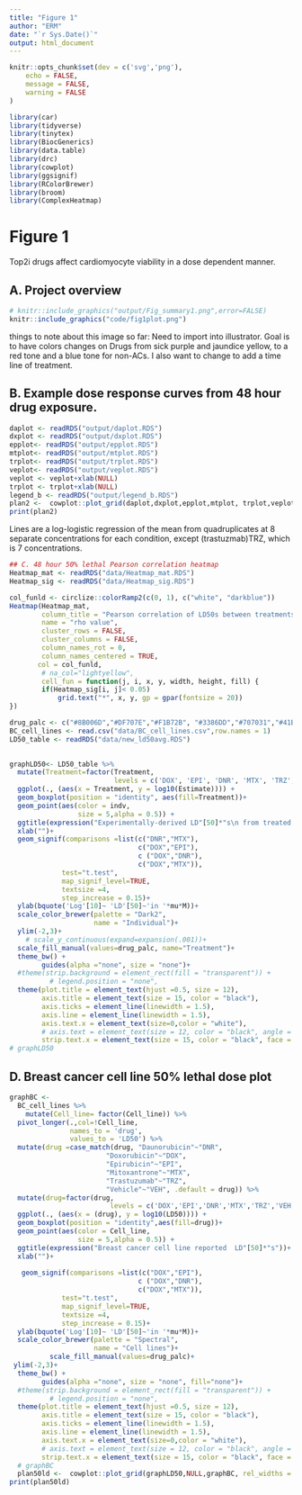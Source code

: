 ```yaml
---
title: "Figure 1"
author: "ERM"
date: "`r Sys.Date()`"
output: html_document
---
```


```r
knitr::opts_chunk$set(dev = c('svg','png'),
	echo = FALSE,
	message = FALSE,
	warning = FALSE
)
```
```r
library(car)
library(tidyverse)
library(tinytex)
library(BiocGenerics)
library(data.table)
library(drc)
library(cowplot)
library(ggsignif)
library(RColorBrewer)
library(broom)
library(ComplexHeatmap)
```
# Figure 1

Top2i drugs affect cardiomyocyte viability in a dose dependent manner.

## A. Project overview

```r
# knitr::include_graphics("output/Fig_summary1.png",error=FALSE)
knitr::include_graphics("code/fig1plot.png")
```

things to note about this image so far: Need to import into illustrator. Goal is to have colors changes on Drugs from sick purple and jaundice yellow, to a red tone and a blue tone for non-ACs. I also want to change to add a time line of treatment.

## B. Example dose response curves from 48 hour drug exposure.
```r
daplot <- readRDS("output/daplot.RDS")  
dxplot <- readRDS("output/dxplot.RDS")
epplot<- readRDS("output/epplot.RDS")
mtplot<- readRDS("output/mtplot.RDS")
trplot<- readRDS("output/trplot.RDS")
veplot<- readRDS("output/veplot.RDS")
veplot <- veplot+xlab(NULL)
trplot <- trplot+xlab(NULL)
legend_b <- readRDS("output/legend_b.RDS")
plan2 <-  cowplot::plot_grid(daplot,dxplot,epplot,mtplot, trplot,veplot, legend_b,ncol =7, rel_widths = c(1,1,1,1,1,1,.5))
print(plan2)
```
Lines are a log-logistic regression of the mean from quadruplicates at 8 separate concentrations for each condition, except (trastuzmab)TRZ, which is 7 concentrations.


```r


## C. 48 hour 50% lethal Pearson correlation heatmap
Heatmap_mat <- readRDS("data/Heatmap_mat.RDS")
Heatmap_sig <- readRDS("data/Heatmap_sig.RDS")

col_funld <- circlize::colorRamp2(c(0, 1), c("white", "darkblue"))
Heatmap(Heatmap_mat,
        column_title = "Pearson correlation of LD50s between treatments",
        name = "rho value",
        cluster_rows = FALSE, 
        cluster_columns = FALSE,
        column_names_rot = 0,
        column_names_centered = TRUE,
       col = col_funld,
        # na_col="lightyellow",
        cell_fun = function(j, i, x, y, width, height, fill) {
        if(Heatmap_sig[i, j]< 0.05)
            grid.text("*", x, y, gp = gpar(fontsize = 20))
})

```


```r
drug_palc <- c("#8B006D","#DF707E","#F1B72B", "#3386DD","#707031","#41B333")
BC_cell_lines <- read.csv("data/BC_cell_lines.csv",row.names = 1)
LD50_table <- readRDS("data/new_ld50avg.RDS")

  
graphLD50<- LD50_table %>% 
  mutate(Treatment=factor(Treatment, 
                          levels = c('DOX', 'EPI', 'DNR', 'MTX', 'TRZ', 'VEH'))) %>% 
  ggplot(., (aes(x = Treatment, y = log10(Estimate)))) +
  geom_boxplot(position = "identity", aes(fill=Treatment))+
  geom_point(aes(color = indv,
                 size = 5,alpha = 0.5)) +
  ggtitle(expression("Experimentally-derived LD"[50]*"s\n from treated cardiomyocytes"))+
  xlab("")+
  geom_signif(comparisons =list(c("DNR","MTX"),
                                c("DOX","EPI"),
                                c ("DOX","DNR"),
                                c("DOX","MTX")),
             test="t.test",
             map_signif_level=TRUE,
             textsize =4,
             step_increase = 0.15)+
  ylab(bquote('Log'[10]~ 'LD'[50]~'in '*mu*M))+
  scale_color_brewer(palette = "Dark2",
                     name = "Individual")+
  ylim(-2,3)+
    # scale_y_continuous(expand=expansion(.001))+
  scale_fill_manual(values=drug_palc, name="Treatment")+
  theme_bw() + 
        guides(alpha ="none", size = "none")+
  #theme(strip.background = element_rect(fill = "transparent")) +
          # legend.position = "none",
  theme(plot.title = element_text(hjust =0.5, size = 12),
        axis.title = element_text(size = 15, color = "black"),
        axis.ticks = element_line(linewidth = 1.5),
        axis.line = element_line(linewidth = 1.5),
        axis.text.x = element_text(size=0,color = "white"),
        # axis.text = element_text(size = 12, color = "black", angle = 0),
        strip.text.x = element_text(size = 15, color = "black", face = "bold"))   
# graphLD50

```
## D. Breast cancer cell line 50% lethal dose plot
```r

graphBC <-
  BC_cell_lines %>%
    mutate(Cell_line= factor(Cell_line)) %>% 
  pivot_longer(.,col=!Cell_line,
               names_to = 'drug',
               values_to = 'LD50') %>% 
  mutate(drug =case_match(drug, "Daunorubicin"~"DNR",
                        "Doxorubicin"~"DOX",
                        "Epirubicin"~"EPI",
                        "Mitoxantrone"~"MTX",
                        "Trastuzumab"~"TRZ",
                        "Vehicle"~"VEH", .default = drug)) %>%
  mutate(drug=factor(drug, 
                         levels = c('DOX','EPI','DNR','MTX','TRZ','VEH'))) %>% 
  ggplot(., (aes(x = (drug), y = log10(LD50)))) +
  geom_boxplot(position = "identity",aes(fill=drug))+
  geom_point(aes(color = Cell_line,
                 size = 5,alpha = 0.5)) +
  ggtitle(expression("Breast cancer cell line reported  LD"[50]*"s"))+
  xlab("")+
   
   geom_signif(comparisons =list(c("DOX","EPI"),
                                c ("DOX","DNR"),
                                c("DOX","MTX")),
             test="t.test",
             map_signif_level=TRUE,
             textsize =4,
             step_increase = 0.15)+
  ylab(bquote('Log'[10]~ 'LD'[50]~'in '*mu*M))+
  scale_color_brewer(palette = "Spectral",
                     name = "Cell lines")+
          scale_fill_manual(values=drug_palc)+
 ylim(-2,3)+
  theme_bw() + 
        guides(alpha ="none", size = "none", fill="none")+
  #theme(strip.background = element_rect(fill = "transparent")) +
          # legend.position = "none",
  theme(plot.title = element_text(hjust =0.5, size = 12),
        axis.title = element_text(size = 15, color = "black"),
        axis.ticks = element_line(linewidth = 1.5),
        axis.line = element_line(linewidth = 1.5),
        axis.text.x = element_text(size=0,color = "white"),
        # axis.text = element_text(size = 12, color = "black", angle = 0),
        strip.text.x = element_text(size = 15, color = "black", face = "bold")) 
  # graphBC
  plan50ld <-  cowplot::plot_grid(graphLD50,NULL,graphBC, rel_widths = c(1,.2,1),nrow = 1)
print(plan50ld)
  
```
